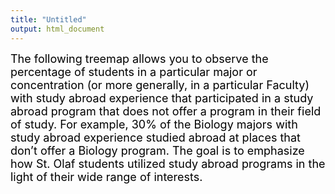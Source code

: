 ```yaml
---
title: "Untitled"
output: html_document
---
```

 
 

<span style="color: black;">  <font size="4">The following treemap allows you to observe the percentage of students in a particular major or concentration (or more generally, in a particular Faculty) with study abroad experience that participated in a study abroad program that does not offer a program in their field of study. For example, 30% of the Biology majors with study abroad experience studied abroad at places that don't offer a Biology program. The goal is to emphasize how St. Olaf students utilized study abroad programs in the light of their wide range of interests. </font> </span>
